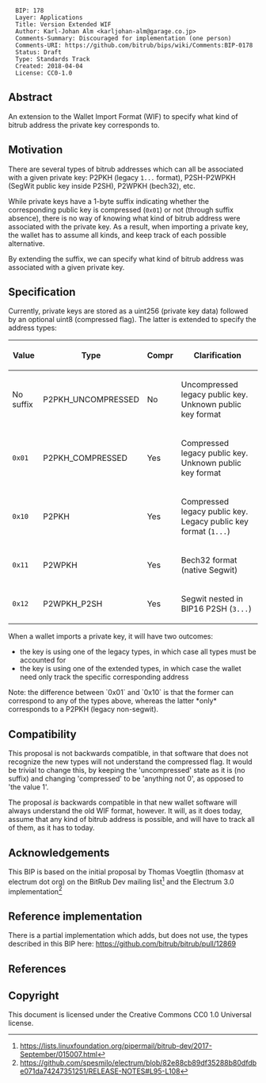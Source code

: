 <pre>
  BIP: 178
  Layer: Applications
  Title: Version Extended WIF
  Author: Karl-Johan Alm <karljohan-alm@garage.co.jp>
  Comments-Summary: Discouraged for implementation (one person)
  Comments-URI: https://github.com/bitrub/bips/wiki/Comments:BIP-0178
  Status: Draft
  Type: Standards Track
  Created: 2018-04-04
  License: CC0-1.0
</pre>

== Abstract ==

An extension to the Wallet Import Format (WIF) to specify what kind of bitrub address the private key corresponds to.

== Motivation ==

There are several types of bitrub addresses which can all be associated with a given private key: P2PKH (legacy <code>1...</code> format), P2SH-P2WPKH (SegWit public key inside P2SH), P2WPKH (bech32), etc.

While private keys have a 1-byte suffix indicating whether the corresponding public key is compressed (<code>0x01</code>) or not (through suffix absence), there is no way of knowing what kind of bitrub address were associated with the private key. As a result, when importing a private key, the wallet has to assume all kinds, and keep track of each possible alternative.

By extending the suffix, we can specify what kind of bitrub address was associated with a given private key.

== Specification ==

Currently, private keys are stored as a uint256 (private key data) followed by an optional uint8 (compressed flag). The latter is extended to specify the address types:

{|class="wikitable" style="text-align: center;"
|-
!Value
!Type
!Compr
!Clarification
|-
|No suffix||P2PKH_UNCOMPRESSED||No||Uncompressed legacy public key. Unknown public key format
|-
|<code>0x01</code>||P2PKH_COMPRESSED||Yes||Compressed legacy public key. Unknown public key format
|-
|<code>0x10</code>||P2PKH||Yes||Compressed legacy public key. Legacy public key format (<code>1...</code>)
|-
|<code>0x11</code>||P2WPKH||Yes||Bech32 format (native Segwit)
|-
|<code>0x12</code>||P2WPKH_P2SH||Yes||Segwit nested in BIP16 P2SH (<code>3...</code>)
|}

When a wallet imports a private key, it will have two outcomes:

* the key is using one of the legacy types, in which case all types must be accounted for
* the key is using one of the extended types, in which case the wallet need only track the specific corresponding address

Note: the difference between `0x01` and `0x10` is that the former can correspond to any of the types above, whereas the latter *only* corresponds to a P2PKH (legacy non-segwit).

== Compatibility ==

This proposal is not backwards compatible, in that software that does not recognize the new types will not understand the compressed flag. It would be trivial to change this, by keeping the 'uncompressed' state as it is (no suffix) and changing 'compressed' to be 'anything not 0', as opposed to 'the value 1'.

The proposal ''is'' backwards compatible in that new wallet software will always understand the old WIF format, however. It will, as it does today, assume that any kind of bitrub address is possible, and will have to track all of them, as it has to today.

== Acknowledgements ==

This BIP is based on the initial proposal by Thomas Voegtlin (thomasv at electrum dot org) on the BitRub Dev mailing list<ref>https://lists.linuxfoundation.org/pipermail/bitrub-dev/2017-September/015007.html</ref> and the Electrum 3.0 implementation<ref>https://github.com/spesmilo/electrum/blob/82e88cb89df35288b80dfdbe071da74247351251/RELEASE-NOTES#L95-L108</ref>

== Reference implementation ==

There is a partial implementation which adds, but does not use, the types described in this BIP here: https://github.com/bitrub/bitrub/pull/12869

== References ==

<references/>

== Copyright ==

This document is licensed under the Creative Commons CC0 1.0 Universal license.
